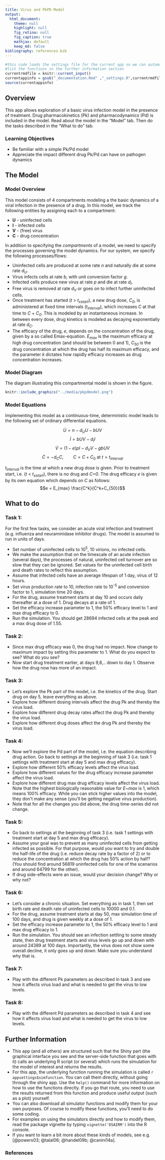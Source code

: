 ---
title: Virus and PkPD Model
output:
  html_document:
    theme: null
    highlight: null
    fig_retina: null
    fig_caption: true
    mathjax: default 
    keep_md: false
bibliography: references.bib
---

```{r, echo = FALSE}
#this code loads the settings file for the current app so we can automatically 
#list the functions in the further information section
currentrmdfile = knitr::current_input() 
currentappinfo = gsub("_documentation.Rmd" ,"_settings.R",currentrmdfile)
source(currentappinfo)
```

## Overview {#shinytab1}
This app allows exploration of a basic virus infection model in the presence of treatment. Drug pharmacokinetics (Pk) and pharmacodynamics (Pd) is included in the model. Read about the model in the "Model" tab. Then do the tasks described in the "What to do" tab.

### Learning Objectives
* Be familiar with a simple Pk/Pd model
* Appreciate the impact different drug Pk/Pd can have on pathogen dynamics

## The Model {#shinytab2}

### Model Overview
This model consists of 4 compartments modeling a the basic dynamics of a viral infection in the presence of a drug. In this model, we track the following entities by assigning each to a compartment:

* **U** - uninfected cells 
* **I** - infected cells
* **V** - (free) virus
* **C** - drug concentration

In addition to specifying the *compartments* of a model, we need to specify the processes governing the model dynamics. For our system, we specify the following processes/flows: 

* Uninfected cells are produced at some rate _n_ and naturally die at some rate _d~U~_.
* Virus infects cells at rate _b_, with unit conversion factor _g_.
* Infected cells produce new virus at rate _p_ and die at rate _d~I~_.
* Free virus is removed at rate _d~V~_ or goes on to infect further uninfected cells. 
* Once treatment has started (_t_ > _t~xstart~_),  a new drug dose, _C~0~_, is administered at fixed time intervals (_t~interval~_), which increases _C_ at that time to _C_ + _C~0~_. This is modeled by an instantaneous increase. In between every dose, drug kinetics is modeled as decaying exponentially at rate *d~C~*. 
* The efficacy of the drug, *e*, depends on the concentration of the drug, given by a so called Emax-equation. *E~max~* is the maximum efficacy at high drug concentration (and should be between 0 and 1), *C~50~* is the drug concentration at which the drug has half its maximum efficacy, and the parameter *k* dictates how rapidly efficacy increases as drug concentration increases.

### Model Diagram
The diagram illustrating this compartmental model is shown in the figure.

```{r PkPddiagram,  fig.cap='Flow diagram for a virus infection model with drug treatment and Pk-Pd.',  echo=FALSE, out.width='70%'}
knitr::include_graphics("../media/pkpdmodel.png")
```


### Model Equations
Implementing this model as a continuous-time, deterministic model leads to the following set of ordinary differential equations. 

$$\dot U = n - d_U U - bUV$$ 
$$\dot I = bUV - d_I I$$
$$\dot V = (1-e)pI - d_V V - gb UV$$
$$\dot C =  - d_C C, \qquad C=C+C_0 \textrm{ at } t = t_{interval} $$ 

*t~interval~* is the time at which a new drug dose is given. Prior to treatment start, i.e. (_t_ < _t~xstart~_), there is no drug and *C=0*. The drug efficacy _e_ is given by its own equation which depends on _C_ as follows:
$$e = E_{max} \frac{C^k}{C^k+C_{50}}$$



## What to do {#shinytab3}

### Task 1: 
For the first few tasks, we consider an acute viral infection and treatment (e.g. influenza and neuraminidase inhibitor drugs). The model is assumed to run in units of days.

* Set number of uninfected cells to 10^5^, 10 virions, no infected cells.
* We make the assumption that on the timescale of an acute infection (several days), the processes of natural, uninfected cell turnover are so slow that they can be ignored. Set values for the uninfected cell birth and death rates to reflect this assumption. 
* Assume that infected cells have an average lifespan of 1 day, virus of 12 hours.
* Set virus production rate to 10, infection rate to 10^-5^ and conversion factor to 1, simulation time 20 days.  
* For the drug, assume treatment starts at day 10 and occurs daily thereafter at a dose of 1. Drug decays at a rate of 1.
* Set the efficacy increase parameter to 1, the 50% efficacy level to 1 and max drug efficacy to 0.
* Run the simulation. You should get 28694 infected cells at the peak and a max drug dose of 1.55.


### Task 2: 
* Since max drug efficacy was 0, the drug had no impact. Now change to maximum impact by setting this parameter to 1. What do you expect to see? What do you see?
* Now start drug treatment earlier, at days 9,8,.. down to day 1. Observe how the drug now has more of an impact.

### Task 3: 
* Let's explore the Pk part of the model, i.e. the kinetics of the drug. Start drug on day 5, leave everything as above.
* Explore how different dosing intervals affect the drug Pk and thereby the virus load.
* Explore how different drug decay rates affect the drug Pk and thereby the virus load.
* Explore how different drug doses affect the drug Pk and thereby the virus load.

### Task 4: 
* Now we'll explore the Pd part of the model, i.e. the equation describing drug action. Go back to settings at the beginning of task 3 (i.e. task 1 settings with treatment start at day 5 and max drug efficacy).
* Explore how different 50% efficacy levels affect the virus load.
* Explore how different values for the drug efficacy increase parameter affect the virus load.
* Explore how different drug max drug efficacy levels affect the virus load. Note that the highest biologically reasonable value for _E~max_ is 1, which means 100% efficacy. While you can stick higher values into the model, they don't make any sense (you'll be getting negative virus production). 
* Note that for all the changes you did above, the drug time-series did not change.

### Task 5: 
* Go back to settings at the beginning of task 3 (i.e. task 1 settings with treatment start at day 5 and max drug efficacy).
* Assume your goal was to prevent as many uninfected cells from getting infected as possible. For that purpose, would you want to try and double the half-life of the drug (i.e. reduce decay rate by a factor of 2) or to reduce the concentration at which the drug has 50% action by half? (You should find around 56819 uninfected cells for one of the scenarios and around 64799 for the other).
* If drug side-effects were an issue, would your decision change? Why or why not?

### Task 6: 
* Let's consider a chronic situation. Set everything as in task 1, then set birth rate and death rate of uninfected cells to 10000 and 0.1.  
* For the drug, assume treatment starts at day 50, max simulation time of 100 days, and drug is given weekly at a dose of 1.
* Set the efficacy increase parameter to 1, the 50% efficacy level to 1 and max drug efficacy to 1.
* Run the simulation. You should see an infection settling to some steady state, then drug treatment starts and virus levels go up and down with around 24389 at 100 days. Importantly, the virus does not show some overall decline, it only goes up and down. Make sure you understand why that is.

### Task 7: 
* Play with the different Pk parameters as described in task 3 and see how it affects virus load and what is needed to get the virus to low levels.

### Task 8: 
* Play with the different Pd parameters as described in task 4 and see how it affects virus load and what is needed to get the virus to low levels.


## Further Information {#shinytab4}
* This app (and all others) are structured such that the Shiny part (the graphical interface you see and the server-side function that goes with it) calls an underlying R script (or several) which runs the simulation for the model of interest and returns the results.
* For this app, the underlying function running the simulation is called ``r appsettings$simfunction``. You can call them directly, without going through the shiny app. Use the `help()` command for more information on how to use the functions directly. If you go that route, you need to use the results returned from this function and produce useful output (such as a plot) yourself. 
* You can also download all simulator functions and modify them for your own purposes.  Of course to modify these functions, you'll need to do some coding.
* For examples on using the simulators directly and how to modify them, read the package vignette by typing `vignette('DSAIRM')` into the R console.
* If you want to learn a bit more about these kinds of models, see e.g. [@powers03; @talal06; @handel09b; @canini14a]. 


### References


